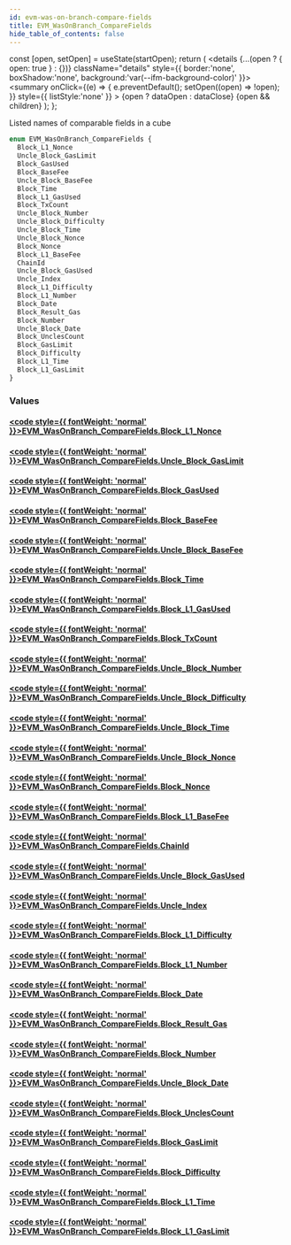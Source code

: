 ```yaml
---
id: evm-was-on-branch-compare-fields
title: EVM_WasOnBranch_CompareFields
hide_table_of_contents: false
---
```







  const [open, setOpen] = useState(startOpen);
  return (
    <details {...(open ? { open: true } : {})} className="details" style={{ border:'none', boxShadow:'none', background:'var(--ifm-background-color)' }}>
      <summary
        onClick={(e) => {
          e.preventDefault();
          setOpen((open) => !open);
        }}
        style={{ listStyle:'none' }}
      >
      {open ? dataOpen : dataClose}
      </summary>
      {open && children}
    </details>
  );
};




Listed names of comparable fields in a cube


```graphql
enum EVM_WasOnBranch_CompareFields {
  Block_L1_Nonce
  Uncle_Block_GasLimit
  Block_GasUsed
  Block_BaseFee
  Uncle_Block_BaseFee
  Block_Time
  Block_L1_GasUsed
  Block_TxCount
  Uncle_Block_Number
  Uncle_Block_Difficulty
  Uncle_Block_Time
  Uncle_Block_Nonce
  Block_Nonce
  Block_L1_BaseFee
  ChainId
  Uncle_Block_GasUsed
  Uncle_Index
  Block_L1_Difficulty
  Block_L1_Number
  Block_Date
  Block_Result_Gas
  Block_Number
  Uncle_Block_Date
  Block_UnclesCount
  Block_GasLimit
  Block_Difficulty
  Block_L1_Time
  Block_L1_GasLimit
}
```




### Values

#### [<code style={{ fontWeight: 'normal' }}>EVM_WasOnBranch_CompareFields.<b>Block_L1_Nonce</b></code>](#) 
> 
> 

#### [<code style={{ fontWeight: 'normal' }}>EVM_WasOnBranch_CompareFields.<b>Uncle_Block_GasLimit</b></code>](#) 
> 
> 

#### [<code style={{ fontWeight: 'normal' }}>EVM_WasOnBranch_CompareFields.<b>Block_GasUsed</b></code>](#) 
> 
> 

#### [<code style={{ fontWeight: 'normal' }}>EVM_WasOnBranch_CompareFields.<b>Block_BaseFee</b></code>](#) 
> 
> 

#### [<code style={{ fontWeight: 'normal' }}>EVM_WasOnBranch_CompareFields.<b>Uncle_Block_BaseFee</b></code>](#) 
> 
> 

#### [<code style={{ fontWeight: 'normal' }}>EVM_WasOnBranch_CompareFields.<b>Block_Time</b></code>](#) 
> 
> 

#### [<code style={{ fontWeight: 'normal' }}>EVM_WasOnBranch_CompareFields.<b>Block_L1_GasUsed</b></code>](#) 
> 
> 

#### [<code style={{ fontWeight: 'normal' }}>EVM_WasOnBranch_CompareFields.<b>Block_TxCount</b></code>](#) 
> 
> 

#### [<code style={{ fontWeight: 'normal' }}>EVM_WasOnBranch_CompareFields.<b>Uncle_Block_Number</b></code>](#) 
> 
> 

#### [<code style={{ fontWeight: 'normal' }}>EVM_WasOnBranch_CompareFields.<b>Uncle_Block_Difficulty</b></code>](#) 
> 
> 

#### [<code style={{ fontWeight: 'normal' }}>EVM_WasOnBranch_CompareFields.<b>Uncle_Block_Time</b></code>](#) 
> 
> 

#### [<code style={{ fontWeight: 'normal' }}>EVM_WasOnBranch_CompareFields.<b>Uncle_Block_Nonce</b></code>](#) 
> 
> 

#### [<code style={{ fontWeight: 'normal' }}>EVM_WasOnBranch_CompareFields.<b>Block_Nonce</b></code>](#) 
> 
> 

#### [<code style={{ fontWeight: 'normal' }}>EVM_WasOnBranch_CompareFields.<b>Block_L1_BaseFee</b></code>](#) 
> 
> 

#### [<code style={{ fontWeight: 'normal' }}>EVM_WasOnBranch_CompareFields.<b>ChainId</b></code>](#) 
> 
> 

#### [<code style={{ fontWeight: 'normal' }}>EVM_WasOnBranch_CompareFields.<b>Uncle_Block_GasUsed</b></code>](#) 
> 
> 

#### [<code style={{ fontWeight: 'normal' }}>EVM_WasOnBranch_CompareFields.<b>Uncle_Index</b></code>](#) 
> 
> 

#### [<code style={{ fontWeight: 'normal' }}>EVM_WasOnBranch_CompareFields.<b>Block_L1_Difficulty</b></code>](#) 
> 
> 

#### [<code style={{ fontWeight: 'normal' }}>EVM_WasOnBranch_CompareFields.<b>Block_L1_Number</b></code>](#) 
> 
> 

#### [<code style={{ fontWeight: 'normal' }}>EVM_WasOnBranch_CompareFields.<b>Block_Date</b></code>](#) 
> 
> 

#### [<code style={{ fontWeight: 'normal' }}>EVM_WasOnBranch_CompareFields.<b>Block_Result_Gas</b></code>](#) 
> 
> 

#### [<code style={{ fontWeight: 'normal' }}>EVM_WasOnBranch_CompareFields.<b>Block_Number</b></code>](#) 
> 
> 

#### [<code style={{ fontWeight: 'normal' }}>EVM_WasOnBranch_CompareFields.<b>Uncle_Block_Date</b></code>](#) 
> 
> 

#### [<code style={{ fontWeight: 'normal' }}>EVM_WasOnBranch_CompareFields.<b>Block_UnclesCount</b></code>](#) 
> 
> 

#### [<code style={{ fontWeight: 'normal' }}>EVM_WasOnBranch_CompareFields.<b>Block_GasLimit</b></code>](#) 
> 
> 

#### [<code style={{ fontWeight: 'normal' }}>EVM_WasOnBranch_CompareFields.<b>Block_Difficulty</b></code>](#) 
> 
> 

#### [<code style={{ fontWeight: 'normal' }}>EVM_WasOnBranch_CompareFields.<b>Block_L1_Time</b></code>](#) 
> 
> 

#### [<code style={{ fontWeight: 'normal' }}>EVM_WasOnBranch_CompareFields.<b>Block_L1_GasLimit</b></code>](#) 
> 
> 



